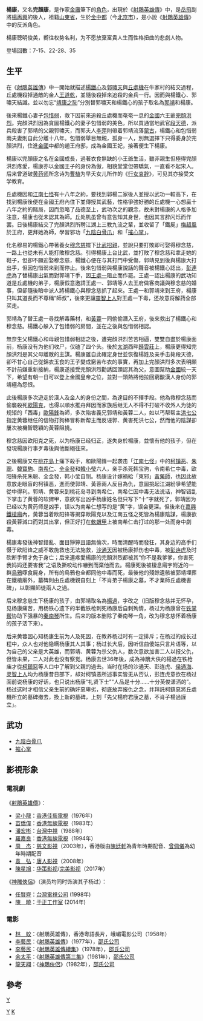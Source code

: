 {{金庸人物
|称呼=小王爺 / 康兒
|姓名=楊康 / 完顏康
|小说=[[射鵰英雄傳|射鵰英雄傳]]
|门派=[[全真派|全真派]]<br>[[桃花岛|桃花岛]]<br>[[白駝山莊|白駝山莊]]
|师父=[[丘處機|丘處機]]<br>[[梅超風|梅超風]]<br>[[歐陽鋒|歐陽鋒]]
|血缘=[[楊再兴|楊再兴]]（祖先）<br>[[楊鐵心|楊鐵心]]（父親）<br>[[包惜弱|包惜弱]]（母親）<br>[[完顏洪烈|完顏洪烈]]（养父）<br>[[穆念慈|穆念慈]]（義妹兼妻子<ref>兩人曾於比武招親擂台上過招，最後由楊康勝出，故兩人已定下婚約。而後[[穆念慈|穆念慈]]千里迢迢追尋楊康，兩人遂定情，並且以比武招親的繡花鞋作為信物。</ref>）<br>[[郭靖|郭靖]]（本為義兄，但後來決裂）<br>[[楊過|楊過]]（遺腹子）<br>[[小龍女|小龍女]]（兒媳婦）<br>[[黃衫女子|楊氏女]]（後人）
|内功=[[全真教|全真教]][[內功|內功]]
|輕功=[[金庸筆下武功列表|瞬息千里]]<br>[[金雁功|金雁功]]
|武功=[[九陰真經|九陰真經]]:<br>•[[九陰白骨爪|九陰白骨爪]]<br>•[[摧心掌|摧心掌]]<br>[[金庸筆下武功列表|楊家槍法]]<br>全真劍法
|兵器=[[金庸筆下武功列表|楊家槍]]
}}
'''楊康'''，又名'''完顏康'''，是作家[[金庸|金庸]]筆下的[[角色|角色]]，出現於《[[射鵰英雄傳|射鵰英雄傳]]》中，是[[岳飛|岳飛]]副將[[楊再興|楊再興]]的後人，祖籍[[山東省|山東省]]，生於[[金中都|金中都]]（今[[北京市|北京市]]），是小說《[[射鵰英雄傳|射鵰英雄傳]]》中的反派角色。

楊康聰明俊美，嚮往权势名利，为不愿放棄富貴人生而性格扭曲的悲劇人物。

登場回數：7-15、22-28、35

==生平==
在《[[射鵰英雄傳|射鵰英雄傳]]》中一開始就描述[[楊鐵心|楊鐵心]]及[[郭嘯天|郭嘯天]]與[[丘處機_(金庸)|丘處機]]在牛家村的結交過程，丘處機殺掉通敵的金人[[王道乾|王道乾]]，並隨後殺掉來追殺的金兵一行。因而與楊鐵心、郭嘯天結識。並以勿忘“[[靖康之變|靖康之恥]]”分別替郭嘯天和楊鐵心的孩子取名為[[郭靖|郭靖]]和楊康。

後來楊鐵心妻子[[包惜弱|包惜弱]]，救下因前來追殺丘處機而奄奄一息的[[金國|金國]]六王爺[[完顏洪烈|完顏洪烈]]。完顏洪烈因為貪圖楊鐵心的妻子包惜弱的美色，所以買通當地武官[[段天德|段天德]]，派兵殺害了郭靖的父親郭嘯天，而郭夫人[[李萍_(射雕英雄传)|李萍]]則帶着郭靖流落[[蒙古|蒙古]]，楊鐵心和包惜弱兩夫妻則自此分離十八年。包惜弱舉目無親，孤身一人，別無選擇下只得委身於完顏洪烈，住進[[金國|金國]]中都的趙王府邸，成為金國王妃，接著便生下楊康。

楊康以完顏康之名在金國成長，過著衣食無缺的小王爺生活，雖非親生但極得完顏洪烈疼愛，楊康亦以金國王子的身份為傲，相貌堂堂但帶驕氣，一直看不起宋人。后来曾道破[[黄药师|黄药师]]所念诗为[[曹植|曹植]]为早夭女儿所作的《[[行女哀辞|行女哀辞]]》，可见其亦接受文学教育。

丘處機因和[[江南七怪|江南七怪]]有十八年之約，要找到郭楊二家後人並授以武功一較高下，在找到楊康後便在金國王府內住下並傳授其武藝，性格爭強好勝的丘處機一心想贏十八年之約的賭局，因而忽略了品德至上，武功次之的觀念，故未對楊康的人格多加注意，楊康也從未認其為師。丘处机虽曾有意告知其身世，也因其言辞闪烁而作罢。日後楊康結交了完顏洪烈所聘江湖上三教九流之輩，並收留了「鐵屍」[[梅超風|梅超風]]於王府，更拜她為師，學習邪功「[[九陰白骨爪|九陰白骨爪]]」和「[[摧心掌|摧心掌]]」。

化名穆易的楊鐵心帶著養女[[穆念慈|穆念慈]]擺下[[比武招親|比武招親]]，並說只要打敗即可娶得穆念慈，一路上也從未有人能打敗穆念慈。引得楊康上台比武，並打敗了穆念慈和拿走她的鞋子，但卻不願迎娶穆念慈，楊鐵心便在与其打鬥中受傷，郭靖見到後與楊康大打出手，但因包惜弱來到而停止。後來包惜弱與楊康說話的聲音被楊鐵心認出，[[彭連虎|彭連虎]]為了替楊康出氣而對郭靖下手，因[[王處一|王處一]]阻止而作罷。王處一認出楊康的武功知道是丘處機的弟子，楊康假意邀請王處一、郭靖等人去王府做客商議與穆念慈的婚事，但卻隨後暗中派人將楊鐵心與穆念慈抓了起來。王處一和郭靖來到王府，楊康只叫其道長而不尊稱“師叔”，後來更讓[[靈智上人|靈智上人]]對王處一下毒，还故意将解药全部买走。

郭靖為了替王處一尋找解毒藥材，和[[黃蓉|黃蓉]]一同偷偷潛入王府，後來救出了楊鐵心和穆念慈。楊鐵心躲入了包惜弱的房間，並在之後與包惜弱相認。

無奈生父楊鐵心和母親包惜弱相認之後，遭完顏洪烈苦苦相逼，雙雙自盡於楊康面前，杨康没有为他们收尸，仅磕了四个头。後於[[太湖|太湖]]西畔[[歸雲莊|歸雲莊]]上，楊康更得知完顏洪烈是其父母離散的主謀。楊康雖自此確定身世並恢復楊姓及亲手击毙段天德，卻不甘心自己從錦衣玉食的王子變成窮苦布衣的事實，再加上完顏洪烈多次表明願不計前嫌重新接納，楊康遂接受完顏洪烈勸誘回頭認其為父，意圖幫助[[金國|金國]]統一天下，希望有朝一日可以登上金國皇帝之位，並對一頭熱將他拉回窮酸漢人身份的郭靖極為怨恨。

此後楊康多次遊走於漢人及金人的身份之間，為達目的不擇手段。他為救穆念慈而偷襲殺死[[歐陽克|歐陽克]]，也得以順水推舟拜因而家族后继无人不得不打破不收外人为徒的规矩的「西毒」[[歐陽鋒|歐陽鋒]]為師，多次陷害義兄郭靖和黃蓉二人，如以丐帮帮主[[洪七公|洪七公]]指定黄蓉继任的信物打狗棒冒称新帮主而反诬郭、黄害死洪七公，然而他的陰謀卻屢次被機智聰穎的黃蓉阻撓。

穆念慈因欧阳克之死，以为杨康已经归正，遂失身於楊康，並懷有他的孩子，但在發現楊康行事歹毒後與他斷絕往來。

之後楊康又在[[桃花島|桃花島]]上痛下殺手，和歐陽鋒一起袭击「[[江南七怪|江南七怪]]」中的[[柯镇恶|柯镇恶]]、[[朱聰|朱聰]]、[[韓寶駒|韓寶駒]]、[[南希仁|南希仁]]、[[全金發|全金發]]和[[韓小瑩|韓小瑩]]六人，亲手杀死韩宝驹，令南希仁中毒，欧阳锋杀死朱聪、全金發，韩小莹自刎。杨康设计嫁禍給「東邪」[[黃藥師|黃藥師]]，也因此故意放走眼盲的柯镇恶，進而使郭靖、黃蓉兩人反目為仇，意圖挑起江湖紛爭希望能從中得利。郭靖、黄蓉来到桃花岛寻到南希仁，南希仁因中毒无法说话，神智错乱下掌击了黄蓉的软猬甲，意欲写出凶手杨康姓名但只写下“十”字就死了，郭靖因为已经以为黄药师是凶手，误以为南希仁想写的是“黄”字，误会更深。但後來在[[嘉興|嘉興]][[王彦章|鐵槍廟]]內，黃蓉当着欧阳锋等揭穿歐陽克以及江南五怪之死皆為楊康陰謀，楊康欲殺黃蓉滅口而對其出掌，但正好打在[[軟蝟甲|軟蝟甲]]上被南希仁击打过的那一处而身中劇毒。

楊康毒發後神智錯亂、面目猙獰且語無倫次，時而清醒時而發狂，其身边的高手们慑于欧阳锋之威不敢施救也无法施救，[[沙通天|沙通天]]因被杨康抓伤也中毒，被[[彭连虎|彭连虎]]及时砍断手臂才免于身亡；后来連疼愛楊康的完顏洪烈都被其“你不是我爹爹，你害死我妈妈还要害我”之语及撕咬动作嚇到而棄他而去。楊康死後被棲息廟宇附近的一群[[烏鴉|烏鴉]]啄食屍身，所有的烏鴉也全都同他中毒而死，最後他的殘餘遺骸被郭靖埋葬在鐵槍廟外，墓碑則由丘處機親自刻上「不肖弟子楊康之墓，不才業師丘處機書碑」，以彰顯師徒兩人之過。

后来穆念慈生下杨康的孩子，由郭靖取名為[[楊過|楊過]]，字改之（旧版穆念慈并无怀孕，见杨康痛苦，用杨铁心遗下的半截铁枪刺死杨康后自刺殉情，杨过为杨康曾在[[铁掌帮|铁掌帮]]协助下强暴的[[秦南琴|秦南琴]]所生。后来的版本删除了秦南琴一角，改为穆念慈怀着杨康的孩子活下来）。

后来黄蓉因心知杨康生前为人及死因，在教养杨过时有一定排斥；在杨过的成长过程中，众人也对他隐瞒杨康其人其事；杨过长大后，因听信曲傻姑只言片语等，以为自己的父亲是大英雄，而郭靖、黄蓉为杀父仇人，数次意欲加害二人以报父仇，但皆未果，二人对此也没有察觉。杨康去世36年後，成為神鵰大俠的楊過在铁枪庙才從[[柯鎮惡|柯鎮惡]]等人口中了解到父親的過去。当时在场的沙通天、彭连虎、[[侯通海|侯通海]]、[[灵智上人|灵智上人]]均为杨康昔日部下，却对柯镇恶所述事实皆无从否认，彭连虎意欲在杨过面前说杨康的好话，也只说出杨康“礼贤下士”“人品是十分……十分英俊潇洒的”。杨过这时才相信父亲生前的确奸惡卑劣，彻底放弃报仇之念，并拜託柯鎮惡將丘處機所立的墓碑撤去，換上新的墓碑，上刻「先父楊府君康之墓，不肖子楊過謹立」。

==武功==
*[[九陰白骨爪|九陰白骨爪]]
*[[摧心掌|摧心掌]]

==影視形象==
===電視劇===
《[[射鵰英雄傳|射鵰英雄傳]]》：
* [[梁小龍|梁小龍]]：[[佳藝電視|香港佳藝電視]]（1976年）
* [[苗僑偉|苗僑偉]]：[[無線電視|香港無線電視]]（1983年）
* [[潘宏彬|潘宏彬]]：[[中視|台灣中視]]（1988年）
* [[羅嘉良|羅嘉良]]：[[無線電視|香港無線電視]]（1994年）
* [[周杰|周　杰]]：[[慈文影視|慈文影視]]（2003年），香港版由[[陳廷軒_(配音員)|陳廷軒]]為青年時期配音、[[曾佩儀|曾佩儀]]為幼年時期配音
* [[袁弘|袁　弘]]：[[唐人影視|唐人影視]]（2008年）
* [[陳星旭|陳星旭]]：[[华策影视|华策影视]]/[[完美世界影视|完美影视]]（2017年）

《[[神雕俠侶|神雕俠侶]]》（演员均同时饰演其子杨过）：
* [[任賢齊|任賢齊]]：[[台灣電視公司|台灣電視公司]] (1998年)
* [[陳曉|陳　曉]]：[[于正工作室|于正工作室]] (2014年)

===電影===
* [[林蛟|林　蛟]]：《射鵰英雄傳》，香港粵語長片，峨嵋電影公司（1958年）
* [[李藝民|李藝民]]：《[[射鵰英雄傳_(1977年電影)|射鵰英雄傳]]》（1977年），[[邵氏公司|邵氏公司]]
* [[李藝民|李藝民]]：《[[射鵰英雄傳續集|射鵰英雄傳續集]]》（1978年），[[邵氏公司|邵氏公司]]
* [[余太平|余太平]]：《[[射鵰英雄傳第三集|射鵰英雄傳第三集]]》（1981年），[[邵氏公司|邵氏公司]]
* [[龍天翔|龍天翔]]：《[[神鵰俠侶_(1982年電影)|神鵰俠侶]]》（1982年），[[邵氏公司|邵氏公司]]

==參考==
{{reflist}}
{{射鵰三部曲}}
[[Category:射鵰英雄傳角色|Y]]
[[category:金庸筆下虛構角色|Y]]
[[Category:楊姓|K]]